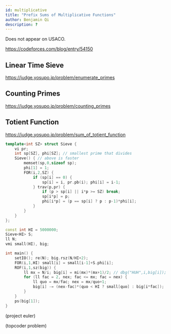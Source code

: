 ```yaml
---
id: multiplicative
title: "Prefix Sums of Multiplicative Functions"
author: Benjamin Qi
description: ?
---
```


<info-block title="Pro Tip">
Does not appear on USACO.
</info-block>

https://codeforces.com/blog/entry/54150

## Linear Time Sieve

https://judge.yosupo.jp/problem/enumerate_primes

## Counting Primes

https://judge.yosupo.jp/problem/counting_primes

## Totient Function

https://judge.yosupo.jp/problem/sum_of_totient_function

```cpp
template<int SZ> struct Sieve { 
	vi pr;
	int sp[SZ], phi[SZ]; // smallest prime that divides
	Sieve() { // above is faster
		memset(sp,0,sizeof sp);
		phi[1] = 1;
		FOR(i,2,SZ) { 
			if (sp[i] == 0) {
				sp[i] = i, pr.pb(i); phi[i] = i-1;
			} trav(p,pr) {
				if (p > sp[i] || i*p >= SZ) break;
				sp[i*p] = p;
				phi[i*p] = (p == sp[i] ? p : p-1)*phi[i];
			}
		}
	}
};

const int HI = 5000000;
Sieve<HI> S;
ll N;
vmi small(HI), big;

int main() {
	setIO(); re(N); big.rsz(N/HI+2);
	FOR(i,1,HI) small[i] = small[i-1]+S.phi[i];
	ROF(i,1,sz(big)) {
		ll mx = N/i; big[i] = mi(mx)*(mx+1)/2; // dbg("HUH",i,big[i]);
		for (ll fac = 2, nex; fac <= mx; fac = nex) {
			ll quo = mx/fac; nex = mx/quo+1;
			big[i] -= (nex-fac)*(quo < HI ? small[quo] : big[i*fac]);
		}
	}
	ps(big[1]);
}
```

(project euler)

(topcoder problem)